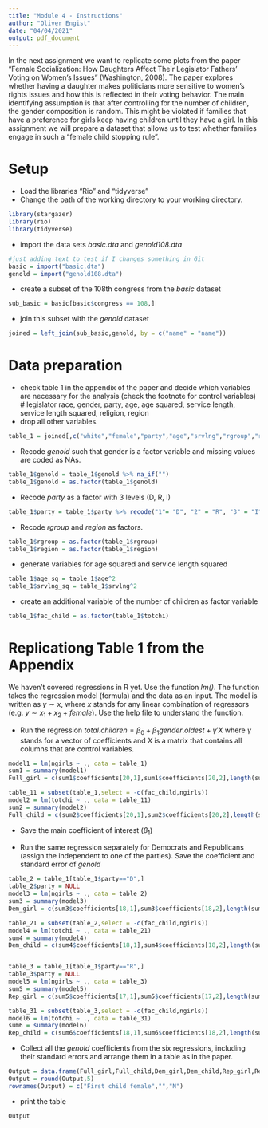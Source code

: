 ```yaml
---
title: "Module 4 - Instructions"
author: "Oliver Engist"
date: "04/04/2021"
output: pdf_document
---
```


In the next assignment we want to replicate some plots from the paper "Female Socialization: How Daughters Affect Their Legislator Fathers' Voting on Women's Issues" (Washington, 2008). The paper explores whether having a daughter makes politicians more sensitive to women's rights issues and how this is reflected in their voting behavior. The main identifying assumption is that after controlling for the number of children, the gender composition is random. This might be violated if families that have a preference for girls keep having children until they have a girl. In this assignment we will prepare a dataset that allows us to test whether families engage in such a "female child stopping rule".


# Setup

* Load the libraries "Rio" and "tidyverse"
* Change the path of the working directory to your working directory.

```r
library(stargazer)
library(rio)
library(tidyverse)
```

* import the data sets *basic.dta* and *genold108.dta*
```r
#just adding text to test if I changes something in Git
basic = import("basic.dta")
genold = import("genold108.dta")
```
* create a subset of the 108th congress from the *basic* dataset
```r
sub_basic = basic[basic$congress == 108,]
```
* join this subset with the *genold* dataset
```r
joined = left_join(sub_basic,genold, by = c("name" = "name"))
```

# Data preparation

* check table 1 in the appendix of the paper and decide which variables are necessary for the analysis (check the footnote for control variables)
# legislator race, gender, party, age, age squared, service length, service length squared, religion, region
* drop all other variables.
```r
table_1 = joined[,c("white","female","party","age","srvlng","rgroup","region","genold","ngirls","totchi")]
```
* Recode *genold* such that gender is a factor variable and missing values are coded as NAs.
```r
table_1$genold = table_1$genold %>% na_if("")
table_1$genold = as.factor(table_1$genold)
```
* Recode *party* as a factor with 3 levels (D, R, I)
```r
table_1$party = table_1$party %>% recode("1"= "D", "2" = "R", "3" = "I")
```
* Recode *rgroup* and *region* as factors.
```r
table_1$rgroup = as.factor(table_1$rgroup)
table_1$region = as.factor(table_1$region)
```
* generate variables for age squared and service length squared
```r
table_1$age_sq = table_1$age^2
table_1$srvlng_sq = table_1$srvlng^2
```
* create an additional variable of the number of children as factor variable
```r
table_1$fac_child = as.factor(table_1$totchi)
```

# Replicationg Table 1 from the Appendix

We haven't covered regressions in R yet. Use the function *lm()*. The function takes the regression model (formula) and the data as an input. The model is written as $y \sim x$, where $x$ stands for any linear combination of regressors (e.g. $y \sim x_1 + x_2 + female$). Use the help file to understand the function.

* Run the regression $total.children = \beta_0 + \beta_1 gender.oldest + \gamma'X$ where $\gamma$ stands for a vector of coefficients and $X$ is a matrix that contains all columns that are control variables.\footnote{This is just a short notation instead of writing the full model with all control variables $totchi = \beta_0 + \beta_1 genold + \gamma_1 age + \gamma_2 age^2 + \gamma_3 Democrat + ... + \epsilon$ which quickly gets out of hand for large models.}
```r
model1 = lm(ngirls ~ ., data = table_1)
sum1 = summary(model1)
Full_girl = c(sum1$coefficients[20,1],sum1$coefficients[20,2],length(sum1$residuals))

table_11 = subset(table_1,select = -c(fac_child,ngirls))
model2 = lm(totchi ~ ., data = table_11)
sum2 = summary(model2)
Full_child = c(sum2$coefficients[20,1],sum2$coefficients[20,2],length(sum2$residuals))
```
* Save the main coefficient of interest ($\beta_1$)

* Run the same regression separately for Democrats and Republicans (assign the independent to one of the parties). Save the coefficient and standard error of *genold*
```r
table_2 = table_1[table_1$party=="D",]
table_2$party = NULL
model3 = lm(ngirls ~ ., data = table_2)
sum3 = summary(model3)
Dem_girl = c(sum3$coefficients[18,1],sum3$coefficients[18,2],length(sum3$residuals))

table_21 = subset(table_2,select = -c(fac_child,ngirls))
model4 = lm(totchi ~ ., data = table_21)
sum4 = summary(model4)
Dem_child = c(sum4$coefficients[18,1],sum4$coefficients[18,2],length(sum4$residuals))


table_3 = table_1[table_1$party=="R",]
table_3$party = NULL
model5 = lm(ngirls ~ ., data = table_3)
sum5 = summary(model5)
Rep_girl = c(sum5$coefficients[17,1],sum5$coefficients[17,2],length(sum5$residuals))

table_31 = subset(table_3,select = -c(fac_child,ngirls))
model6 = lm(totchi ~ ., data = table_31)
sum6 = summary(model6)
Rep_child = c(sum6$coefficients[18,1],sum6$coefficients[18,2],length(sum6$residuals))
```
* Collect all the *genold* coefficients from the six regressions, including their standard errors and arrange them in a table as in the paper.
```r
Output = data.frame(Full_girl,Full_child,Dem_girl,Dem_child,Rep_girl,Rep_child)
Output = round(Output,5)
rownames(Output) = c("First child female","","N")
```
* print the table
```r
Output
```
